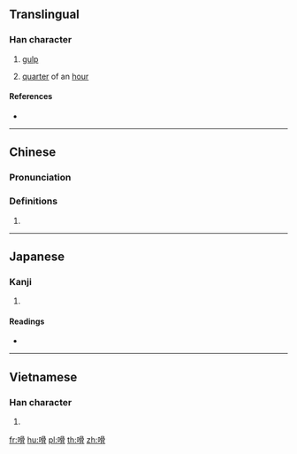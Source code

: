 ==Translingual==

===Han character===
{{Han char|rn=30|rad=口|as=10|sn=13|four=|canj=RBBB|ids=⿰口骨}}

# {{context|onomatopoeia|lang=zh}} [[gulp]]
# {{label|mul|Cantonese}} [[quarter]] of an [[hour]] {{attention|zh|yue.wikipedia has the relevant page at [[骨 (時間)]]; is it wrong? or is unihan wrong?}}

====References====
* {{Han ref|kx=0202.360|dkj=04080|dj=0425.160|hdz=10656.030|uh=55D7|ud=21975}}

----

==Chinese==
{{zh-forms}}

===Pronunciation===
{{zh-pron
|m=wā,gū
|c=gut2,gut4,gut6,gwat1
|h=pfs=
|md=
|mn=
|w=
|mc=y
|oc=y
|cat=
}}

===Definitions===
{{zh-hanzi}}

# {{rfdef|lang=zh}}

----

==Japanese==

===Kanji===
{{ja-kanji|grade=|rs=口10}}

# {{defn|lang=ja|sort=口10}}

====Readings====
* {{ja-readings|on=[[あつ]] (atsu), [[えち]] (echi)|kun=}}

----

==Vietnamese==

===Han character===
{{vi-hantu|[[cút]]|rs=口10}}

# {{defn|lang=vi|sort=口10}}

[[fr:嗗]]
[[hu:嗗]]
[[pl:嗗]]
[[th:嗗]]
[[zh:嗗]]
